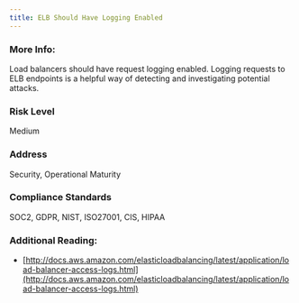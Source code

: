 ```yaml
---
title: ELB Should Have Logging Enabled
---
```


### More Info:

Load balancers should have request logging enabled. Logging requests to ELB endpoints is a helpful way of detecting and investigating potential attacks.

### Risk Level

Medium

### Address

Security, Operational Maturity

### Compliance Standards

SOC2, GDPR, NIST, ISO27001, CIS, HIPAA

### Additional Reading:

- [http://docs.aws.amazon.com/elasticloadbalancing/latest/application/load-balancer-access-logs.html](http://docs.aws.amazon.com/elasticloadbalancing/latest/application/load-balancer-access-logs.html)
